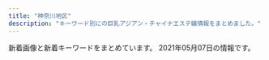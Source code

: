 ```yaml
---
title: "神奈川地区"
description: "キーワード別にの巨乳アジアン・チャイナエステ嬢情報をまとめました。"
---
```


新着画像と新着キーワードをまとめています。
2021年05月07日の情報です。

<DmmAffiliateIns />
<KeywordTable
  shops={
    [
    {
        "station": "\u4e0a\u6c38\u8c37\u99c5",
        "name": "\u604b\u3054\u3053\u308d",
        "keywords": {
            "86": 6,
            "E": 3,
            "D": 3
        },
        "img_links": [
            "http://massage-relax.tokyo/images/no.png",
            "http://massage-relax.tokyo/images/nav-002.png",
            "http://massage-relax.tokyo/images/cg01.jpg",
            "http://massage-relax.tokyo/images/nav-001.png",
            "http://massage-relax.tokyo/images/cg02.jpg",
            "http://massage-relax.tokyo/images/tel.png",
            "http://massage-relax.tokyo/images/cg03.jpg",
            "http://massage-relax.tokyo/images/cg04.jpg",
            "http://massage-relax.tokyo/images/nav-005.png",
            "http://massage-relax.tokyo/images/nav-004.png",
            "http://massage-relax.tokyo/images/cg05.jpg",
            "http://massage-relax.tokyo/images/nav-003.png",
            "http://massage-relax.tokyo/images/cg06.jpg",
            "http://massage-relax.tokyo/images/top001.png",
            "http://massage-relax.tokyo/images/nav-006.png"
        ],
        "url": "http://massage-relax.tokyo/"
    },
    {
        "keywords": {},
        "name": "\u3075\u3088\u3046",
        "img_links": [
            "http://www.huyo.work/img/riri1.jpg",
            "http://www.huyo.work/images/info.jpg",
            "http://www.huyo.work/images/line.png",
            "http://www.huyo.work/images/8.jpg",
            "http://www.huyo.work/img/nana1.jpg",
            "http://www.huyo.work/images/news.jpg",
            "http://www.huyo.work/images/1.jpg",
            "http://www.huyo.work/images/int1.jpg",
            "http://www.huyo.work/images/int2.jpg",
            "http://www.huyo.work/img/sora1.jpg",
            "http://www.huyo.work/images/head.jpg",
            "http://www.huyo.work/img/mimi1.jpg",
            "http://www.huyo.work/images/5.jpg",
            "http://www.huyo.work/img/mayu1.jpg",
            "http://www.huyo.work/images/mobile.jpg",
            "http://www.huyo.work/images/sys2.jpg",
            "http://www.huyo.work/images/staff_t.jpg",
            "http://www.huyo.work/img/hana1.jpg",
            "http://www.huyo.work/images/4.jpg",
            "http://www.huyo.work/img/ayumi1.jpg",
            "http://www.huyo.work/images/7.jpg",
            "http://www.huyo.work/images/3.jpg",
            "http://www.huyo.work/images/2.jpg",
            "http://www.huyo.work/images/interior_t.jpg",
            "http://www.huyo.work/images/sys1.jpg"
        ],
        "station": "JR\u5e73\u585a\u99c5\u5317\u53e3",
        "url": "http://www.huyo.work/"
    },
    {
        "url": "http://www.imouto-esute2866.com/",
        "name": "\u30ea\u30e9\u30af\u30bc\u30fc\u30b7\u30e7\u30f3\u59b9",
        "station": "JR\u5e73\u585a\u99c5\u5317\u53e3",
        "keywords": {
            "C": 7
        },
        "img_links": [
            "http://www.imouto-esute2866.com/images/013.jpg",
            "http://www.imouto-esute2866.com/flash/top-1.jpg",
            "http://www.imouto-esute2866.com/images/012.jpg"
        ]
    },
    {
        "station": "JR\u85e4\u6ca2\u99c5\u5357\u53e3",
        "url": "http://yacho.est-u.com/",
        "name": "\u591c\u8776",
        "img_links": [
            "http://yacho.est-u.com/images/index_15.jpg",
            "http://yacho.est-u.com/images/index_05.jpg",
            "http://yacho.est-u.com/images/index_02.jpg",
            "http://yacho.est-u.com/images/index_01.jpg",
            "http://yacho.est-u.com/images/index_03.jpg",
            "http://yacho.est-u.com/images/k1.jpg",
            "http://yacho.est-u.com/images/index_14.jpg",
            "http://yacho.est-u.com/images/3.jpg",
            "http://yacho.est-u.com/images/5.jpg",
            "http://yacho.est-u.com/images/index_10.jpg",
            "http://yacho.est-u.com/images/index_06.jpg",
            "http://yacho.est-u.com/images/1.jpg",
            "http://yacho.est-u.com/images/2.jpg",
            "http://yacho.est-u.com/images/k2.jpg",
            "http://yacho.est-u.com/images/index_07.jpg",
            "http://yacho.est-u.com/images/4.jpg",
            "http://yacho.est-u.com/images/staff_01.jpg",
            "http://yacho.est-u.com/images/staff_03.jpg",
            "http://yacho.est-u.com/images/index_12.jpg",
            "http://yacho.est-u.com/images/index_04.jpg",
            "http://yacho.est-u.com/images/index_17.jpg",
            "http://yacho.est-u.com/images/6.jpg"
        ],
        "keywords": {}
    },
    {
        "name": "yuyu-\u3086\u3046\u3086-",
        "url": "http://www.cc-girl.work/",
        "station": "\u4e0a\u5927\u5ca1\u99c5",
        "keywords": {},
        "img_links": [
            "http://www.cc-girl.work/images/rec2.jpg",
            "http://www.cc-girl.work/images/int1.jpg",
            "http://www.cc-girl.work/images/9.jpg",
            "http://www.cc-girl.work/img/eri1.jpg",
            "http://www.cc-girl.work/images/line.png",
            "http://www.cc-girl.work/images/staff_t.jpg",
            "http://www.cc-girl.work/images/8.jpg",
            "http://www.cc-girl.work/img/kaoru1.jpg",
            "http://www.cc-girl.work/images/ta.jpg",
            "http://www.cc-girl.work/images/interior_t.jpg",
            "http://www.cc-girl.work/images/sys2.jpg",
            "http://www.cc-girl.work/images/sys1.jpg",
            "http://www.cc-girl.work/images/5.jpg",
            "http://www.cc-girl.work/img/sizuka1.jpg",
            "http://www.cc-girl.work/images/ac1.jpg",
            "http://www.cc-girl.work/images/4.jpg",
            "http://www.cc-girl.work/images/11.jpg",
            "http://www.cc-girl.work/images/head.jpg",
            "http://www.cc-girl.work/img/yuki1.jpg",
            "http://www.cc-girl.work/img/momo1.jpg",
            "http://www.cc-girl.work/images/1.jpg",
            "http://www.cc-girl.work/images/2.jpg",
            "http://www.cc-girl.work/images/news.jpg",
            "http://www.cc-girl.work/img/miho1.jpg",
            "http://www.cc-girl.work/images/rec1.jpg",
            "http://www.cc-girl.work/images/10.jpg",
            "http://www.cc-girl.work/images/mobile.jpg",
            "http://www.cc-girl.work/img/yaya1.jpg",
            "http://www.cc-girl.work/img/ai1.jpg",
            "http://www.cc-girl.work/images/3.jpg",
            "http://www.cc-girl.work/img/mari1.jpg",
            "http://www.cc-girl.work/images/sys3.jpg",
            "http://www.cc-girl.work/img/yuri1.jpg",
            "http://www.cc-girl.work/img/kumi1.jpg",
            "http://www.cc-girl.work/images/7.jpg",
            "http://www.cc-girl.work/images/6.jpg"
        ]
    },
    {
        "keywords": {},
        "name": "Honeyroom",
        "url": "http://vinntuy.xyz/",
        "img_links": [
            "http://vinntuy.xyz/static/picture/room4.jpg",
            "http://vinntuy.xyz/static/picture/room3.jpg",
            "http://vinntuy.xyz/static/picture/mobile.jpg",
            "http://vinntuy.xyz/uploads/210401/1-210401144331M4.jpg",
            "http://vinntuy.xyz/uploads/210401/1-2104011443001G.jpg",
            "http://vinntuy.xyz/uploads/210401/1-210401144410258.jpg",
            "http://vinntuy.xyz/static/picture/news.png",
            "http://vinntuy.xyz/static/picture/room1.jpg",
            "http://vinntuy.xyz/static/picture/s_staff.png",
            "http://vinntuy.xyz/static/picture/s3.jpg",
            "http://vinntuy.xyz/static/picture/s1.jpg",
            "http://vinntuy.xyz/static/picture/room2.jpg",
            "http://vinntuy.xyz/uploads/210412/1-2104121Q114L2.jpg",
            "http://vinntuy.xyz/static/picture/top.png"
        ],
        "station": "JR\u85e4\u6ca2\u99c5\u5357\u53e3"
    },
    {
        "station": "JR\u5e73\u585a\u99c5\u5317\u53e3",
        "url": "http://hiratsuka-est.com/",
        "img_links": [
            "http://hiratsuka-est.com/images/banna1.jpg",
            "http://hiratsuka-est.com/images/g0.jpg",
            "http://hiratsuka-est.com/images/tiao2.jpg",
            "http://hiratsuka-est.com/images/rr1.jpg",
            "http://hiratsuka-est.com/images/g3.jpg",
            "http://hiratsuka-est.com/images/left.jpg",
            "http://hiratsuka-est.com/images/g4.jpg",
            "http://hiratsuka-est.com/images/r4.jpg",
            "http://hiratsuka-est.com/images/r7.jpg",
            "http://hiratsuka-est.com/images/zi-staff.png",
            "http://hiratsuka-est.com/images/r8.jpg",
            "http://hiratsuka-est.com/images/zi-faq.png",
            "http://hiratsuka-est.com/images/new1.jpg",
            "http://hiratsuka-est.com/images/r1.jpg",
            "http://hiratsuka-est.com/images/r6.jpg",
            "http://hiratsuka-est.com/images/right.jpg",
            "http://hiratsuka-est.com/images/rina.jpg",
            "http://hiratsuka-est.com/images/ll1.jpg",
            "http://hiratsuka-est.com/images/zi-link.png",
            "http://hiratsuka-est.com/images/top.jpg",
            "http://hiratsuka-est.com/images/tel.jpg",
            "http://hiratsuka-est.com/images/r9.jpg",
            "http://hiratsuka-est.com/images/mi.jpg",
            "http://hiratsuka-est.com/images/r3.jpg",
            "http://hiratsuka-est.com/images/g1.jpg",
            "http://hiratsuka-est.com/images/banna.jpg",
            "http://hiratsuka-est.com/images/g2.jpg",
            "http://hiratsuka-est.com/images/r5.jpg",
            "http://hiratsuka-est.com/images/chc.jpg",
            "http://hiratsuka-est.com/images/banna2.jpg"
        ],
        "keywords": {},
        "name": "\u3055\u308f\u3084\u304b"
    },
    {
        "name": "\u6e05\u6c34\u6e7e",
        "keywords": {},
        "url": "http://vinerty.xyz/",
        "station": "\u6e58\u5357\u53f0\u99c5\u897f\u53e3",
        "img_links": [
            "http://vinerty.xyz/uploads/210424/1-210424092F2349.jpg",
            "http://vinerty.xyz/templets/default/picture/news.jpg",
            "http://vinerty.xyz/uploads/210414/1-210414154313312.jpg",
            "http://vinerty.xyz/templets/default/picture/head.jpg",
            "http://vinerty.xyz/templets/default/picture/staff_t.jpg",
            "http://vinerty.xyz/uploads/210414/1-21041416305D18.jpg",
            "http://vinerty.xyz/uploads/180620/1-1P62010193X63.jpg",
            "http://vinerty.xyz/templets/default/picture/rec1.png",
            "http://vinerty.xyz/uploads/210414/1-210414154346291.png",
            "http://vinerty.xyz/templets/default/picture/interior_t.jpg",
            "http://vinerty.xyz/uploads/210414/1-2104141542145O.jpg",
            "http://vinerty.xyz/uploads/180620/1-1P62010154K00.png",
            "http://vinerty.xyz/uploads/210414/1-21041415424K61.jpg"
        ]
    },
    {
        "url": "http://onlyone-relax.xyz/",
        "station": "JR\u5c0f\u7530\u539f\u99c5\u897f\u53e3",
        "keywords": {
            "C": 8,
            "D": 61,
            "F": 8,
            "E": 8
        },
        "name": "\u30ad\u30e5\u30fc\u30c8",
        "img_links": [
            "http://onlyone-relax.xyz/images/spacer300x450.png",
            "http://onlyone-relax.xyz/images/cg10.jpg",
            "http://onlyone-relax.xyz/images/cg01.jpg",
            "http://onlyone-relax.xyz/images/4.jpg",
            "http://onlyone-relax.xyz/images/qr.jpg",
            "http://onlyone-relax.xyz/images/cg08.jpg",
            "http://onlyone-relax.xyz/images/cg06.jpg",
            "http://onlyone-relax.xyz/images/top2.png",
            "http://onlyone-relax.xyz/images/cg04.jpg",
            "http://onlyone-relax.xyz/images/2.jpg",
            "http://onlyone-relax.xyz/images/1.jpg",
            "http://onlyone-relax.xyz/images/cg07.jpg",
            "http://onlyone-relax.xyz/images/top.png",
            "http://onlyone-relax.xyz/images/cg02.jpg",
            "http://onlyone-relax.xyz/images/cg05.jpg",
            "http://onlyone-relax.xyz/images/cg03.jpg",
            "http://onlyone-relax.xyz/images/cg09.jpg"
        ]
    },
    {
        "url": "http://pretty-esthe.com/",
        "img_links": [
            "http://pretty-esthe.com/images/evetop.png",
            "http://pretty-esthe.com/images/r3.jpg",
            "http://pretty-esthe.com/images/cg01.jpg",
            "http://pretty-esthe.com/images/cg05.jpg",
            "http://pretty-esthe.com/images/staff_s.png",
            "http://pretty-esthe.com/images/cg02.jpg",
            "http://pretty-esthe.com/images/cg09.jpg",
            "http://pretty-esthe.com/images/top.png",
            "http://pretty-esthe.com/images/r1.jpg",
            "http://pretty-esthe.com/images/r2.jpg",
            "http://pretty-esthe.com/images/news.png",
            "http://pretty-esthe.com/images/r4.jpg"
        ],
        "station": "JR\u6238\u585a\u99c5\u6771\u53e3",
        "keywords": {
            "86": 12,
            "D": 12
        },
        "name": "\u840c\u3048"
    },
    {
        "img_links": [
            "http://sui-en.work/images/3.png",
            "http://sui-en.work/images/int1.png",
            "http://sui-en.work/img/kaori1.jpg",
            "http://sui-en.work/images/interior_t.png",
            "http://sui-en.work/images/sys2.jpg",
            "http://sui-en.work/images/4.png",
            "http://sui-en.work/images/info.jpg",
            "http://sui-en.work/images/ta.jpg",
            "http://sui-en.work/images/sys3.png",
            "http://sui-en.work/images/1.png",
            "http://sui-en.work/images/int2.png",
            "http://sui-en.work/images/b2.jpg",
            "http://sui-en.work/img/sena1.jpg",
            "http://sui-en.work/images/staff_t.png",
            "http://sui-en.work/images/tr.jpg",
            "http://sui-en.work/images/int3.png",
            "http://sui-en.work/images/mobile.jpg",
            "http://sui-en.work/images/b1.jpg",
            "http://sui-en.work/img/yuki1.jpg",
            "http://sui-en.work/images/sys1.jpg",
            "http://sui-en.work/images/head.jpg",
            "http://sui-en.work/images/2.png",
            "http://sui-en.work/img/hana1.jpg",
            "http://sui-en.work/images/news.jpg"
        ],
        "url": "http://sui-en.work/",
        "name": "\u968f\u7e01",
        "keywords": {},
        "station": "JR\u5e73\u585a\u99c5\u5317\u53e3"
    },
    {
        "name": "\u3059\u3054\u3044\u7652\u3057",
        "keywords": {
            "87": 24,
            "D": 24,
            "C": 12,
            "86": 12
        },
        "station": "JR\u6238\u585a\u99c5",
        "url": "http://www.sugoi.esturl.com/",
        "img_links": [
            "http://www.sugoi.esturl.com/files/005.jpg",
            "http://www.sugoi.esturl.com/images/sp_top.jpg",
            "http://www.sugoi.esturl.com/images/img_tel.png",
            "http://www.sugoi.esturl.com/files/003.jpg",
            "http://www.sugoi.esturl.com/images/sp_tit_therapist.png",
            "http://www.sugoi.esturl.com/images/maining.jpg",
            "http://www.sugoi.esturl.com/files/001.jpg",
            "http://www.sugoi.esturl.com/files/006.jpg",
            "http://www.sugoi.esturl.com/files/004.jpg",
            "http://www.sugoi.esturl.com/images/sp_tit_new.png",
            "http://www.sugoi.esturl.com/images/tit_new.png",
            "http://www.sugoi.esturl.com/images/tit_therapist.png",
            "http://www.sugoi.esturl.com/images/top.jpg",
            "http://www.sugoi.esturl.com/photo_news/upimg/75643607cd8483a10c_0.jpg",
            "http://www.sugoi.esturl.com/files/002.jpg",
            "http://www.sugoi.esturl.com/photo_news/upimg/70951608b5e693bbf5_0.jpg"
        ]
    },
    {
        "keywords": {
            "85": 5,
            "C": 13,
            "88": 5,
            "D": 10,
            "E": 10,
            "87": 10
        },
        "station": "\u4e0a\u5927\u5ca1\u99c5",
        "img_links": [
            "https://fuwafuwa-girl.jpn.vin/images/m9.jpg",
            "https://fuwafuwa-girl.jpn.vin/images/m7.jpg",
            "https://fuwafuwa-girl.jpn.vin/images/m8.jpg",
            "https://fuwafuwa-girl.jpn.vin/photos/sites/34/2021/02/2021022406110276.jpg",
            "https://fuwafuwa-girl.jpn.vin/images/room1.jpg",
            "https://fuwafuwa-girl.jpn.vin/images/s_link.png",
            "https://fuwafuwa-girl.jpn.vin/photos/sites/34/2021/02/2021022406110384.jpg",
            "https://fuwafuwa-girl.jpn.vin/images/m15.jpg",
            "https://fuwafuwa-girl.jpn.vin/images/room2.jpg",
            "https://fuwafuwa-girl.jpn.vin/images/s_news.png",
            "https://fuwafuwa-girl.jpn.vin/images/room3.jpg",
            "https://fuwafuwa-girl.jpn.vin/images/s_pick.png",
            "https://fuwafuwa-girl.jpn.vin/images/s_massage.png",
            "https://fuwafuwa-girl.jpn.vin/images/m14.jpg",
            "https://fuwafuwa-girl.jpn.vin/photos/sites/34/2021/02/2021022406110282.jpg",
            "https://fuwafuwa-girl.jpn.vin/images/m10.jpg",
            "https://fuwafuwa-girl.jpn.vin/images/m12.jpg",
            "https://fuwafuwa-girl.jpn.vin/images/room4.jpg",
            "https://fuwafuwa-girl.jpn.vin/images/m11.jpg",
            "https://fuwafuwa-girl.jpn.vin/images/top.png",
            "https://fuwafuwa-girl.jpn.vin/images/m13.jpg",
            "https://fuwafuwa-girl.jpn.vin/images/mobile.jpg",
            "https://fuwafuwa-girl.jpn.vin/photos/sites/34/2021/02/202102240611046.jpg",
            "https://fuwafuwa-girl.jpn.vin/images/s_staff.png",
            "https://fuwafuwa-girl.jpn.vin/images/info.jpg"
        ],
        "url": "https://fuwafuwa-girl.jpn.vin/",
        "name": "\u3075\u308f\u3075\u308f\u5a18"
    },
    {
        "name": "\u82b1\u306e\u604b",
        "img_links": [
            "http://www.sh-riraku77.site/picture/top23.png",
            "http://www.sh-riraku77.site/uploads/210325/1-210325133926495.jpg",
            "http://www.sh-riraku77.site/uploads/201214/1-201214130312232.jpg",
            "http://www.sh-riraku77.site/picture/s_new.png",
            "http://www.sh-riraku77.site/plus/images/room3.jpg",
            "http://www.sh-riraku77.site/plus/images/room4.jpg",
            "http://www.sh-riraku77.site/picture/end.png",
            "http://www.sh-riraku77.site/plus/images/room1.jpg",
            "http://www.sh-riraku77.site/picture/photo3.png",
            "http://www.sh-riraku77.site/picture/i_therapist.png",
            "http://www.sh-riraku77.site/picture/top22.png",
            "http://www.sh-riraku77.site/picture/s_staff.png",
            "http://www.sh-riraku77.site/plus/images/room2.jpg"
        ],
        "station": "JR\u65b0\u6749\u7530\u99c5\u897f\u53e3",
        "keywords": {},
        "url": "http://www.sh-riraku77.site/"
    },
    {
        "name": "Best Love \uff5e\u30d9\u30b9\u30c8\u30e9\u30d6\uff5e",
        "img_links": [
            "http://www.bestlove.iesjp.com/files/006-03.jpg",
            "http://www.bestlove.iesjp.com/photo_news/upimg/694716066af5752b7c_1.jpg",
            "http://www.bestlove.iesjp.com/files/001.jpg",
            "http://www.bestlove.iesjp.com/files/004-02.jpg",
            "http://www.bestlove.iesjp.com/files/005-02.jpg",
            "http://www.bestlove.iesjp.com/files/002-02.jpg",
            "http://www.bestlove.iesjp.com/files/005.jpg",
            "http://www.bestlove.iesjp.com/files/004.jpg",
            "http://www.bestlove.iesjp.com/files/007-03.jpg",
            "http://www.bestlove.iesjp.com/files/007.jpg",
            "http://www.bestlove.iesjp.com/images/line.png",
            "http://www.bestlove.iesjp.com/files/006-02.jpg",
            "http://www.bestlove.iesjp.com/files/001-02.jpg",
            "http://www.bestlove.iesjp.com/files/002.jpg",
            "http://www.bestlove.iesjp.com/files/006.jpg",
            "http://www.bestlove.iesjp.com/images/r3.jpg",
            "http://www.bestlove.iesjp.com/files/003-03.jpg",
            "http://www.bestlove.iesjp.com/images/mobile.jpg",
            "http://www.bestlove.iesjp.com/files/003.jpg",
            "http://www.bestlove.iesjp.com/files/007-02.jpg",
            "http://www.bestlove.iesjp.com/photo_news/upimg/80412607e8c301f1d9_0.jpg",
            "http://www.bestlove.iesjp.com/files/004-03.jpg",
            "http://www.bestlove.iesjp.com/files/005-03.jpg",
            "http://www.bestlove.iesjp.com/files/002-03.jpg",
            "http://www.bestlove.iesjp.com/files/001-03.jpg",
            "http://www.bestlove.iesjp.com/files/003-02.jpg",
            "http://www.bestlove.iesjp.com/images/atomosky.jpg"
        ],
        "keywords": {
            "83": 12,
            "87": 12,
            "D": 8,
            "C": 31
        },
        "url": "http://www.bestlove.iesjp.com/",
        "station": "JR\u5e73\u585a\u99c5\u5317\u53e3"
    },
    {
        "name": "\u521d\u604b",
        "img_links": [
            "http://www.hatsukoi.mensest.com/common/images/photo02.jpg",
            "http://www.hatsukoi.mensest.com/files/005.jpg",
            "http://www.hatsukoi.mensest.com/images/mainImg_sub.jpg",
            "http://www.hatsukoi.mensest.com/files/003.jpg",
            "http://www.hatsukoi.mensest.com/images/icon_tel.png",
            "http://www.hatsukoi.mensest.com/files/006.jpg",
            "http://www.hatsukoi.mensest.com/images/icon_info.png",
            "http://www.hatsukoi.mensest.com/common/images/photo03.jpg",
            "http://www.hatsukoi.mensest.com/files/001.jpg",
            "http://www.hatsukoi.mensest.com/common/images/photo01.jpg",
            "http://www.hatsukoi.mensest.com/images/icon_staff.png",
            "http://www.hatsukoi.mensest.com/files/002.jpg",
            "http://www.hatsukoi.mensest.com/images/icon_top.png",
            "http://www.hatsukoi.mensest.com/files/004.jpg",
            "http://www.hatsukoi.mensest.com/images/btn2.png"
        ],
        "keywords": {
            "86": 4,
            "87": 16,
            "D": 24,
            "88": 4
        },
        "url": "http://www.hatsukoi.mensest.com/",
        "station": "JR\u6771\u6238\u585a\u99c5\u6771\u53e3"
    },
    {
        "keywords": {},
        "station": "JR\u5927\u8239\u99c5\u6771\u53e3",
        "name": "\u60a0\u697d",
        "url": "http://yu-raku.info/",
        "img_links": [
            "http://yu-raku.info/images/bar-therapist.png",
            "http://yu-raku.info/sp/images/bar-cover.png",
            "http://yu-raku.info/images/pic-interior.png",
            "http://yu-raku.info/images/c-top0.png",
            "http://yu-raku.info/staff/s-sayuri1.jpg",
            "http://yu-raku.info/staff/s-niri1.jpg",
            "http://yu-raku.info/sp/images/b-tel.png",
            "http://yu-raku.info/images/bar-cover.png",
            "http://yu-raku.info/images/fotter.jpg",
            "http://yu-raku.info/images/sm-cam30min.png",
            "http://yu-raku.info/staff/s-emi4.jpg",
            "http://yu-raku.info/images/cam30min.png",
            "http://yu-raku.info/staff/s-nana1.jpg",
            "http://yu-raku.info/staff/s-emi3.jpg",
            "http://yu-raku.info/staff/s-miki1.jpg",
            "http://yu-raku.info/images/b-interior.jpg",
            "http://yu-raku.info/sp/images/bar-cam.png",
            "http://yu-raku.info/images/bar-cam.png",
            "http://yu-raku.info/staff/s-emi5.jpg",
            "http://yu-raku.info/staff/s-yuko1.jpg",
            "http://yu-raku.info/staff/s-kana1.jpg",
            "http://yu-raku.info/images/c-therapist0.png",
            "http://yu-raku.info/images/bar-interior.png",
            "http://yu-raku.info/images/bar-info.png"
        ]
    },
    {
        "img_links": [
            "http://www.relax-fairyark.info/img/sta223.jpg",
            "http://www.relax-fairyark.info/img/vlt.png",
            "http://www.relax-fairyark.info/img/st220.jpg",
            "http://www.relax-fairyark.info/img/sta220.jpg",
            "http://www.relax-fairyark.info/img/botton.jpg",
            "http://www.relax-fairyark.info/img/tel.png",
            "http://www.relax-fairyark.info/img/st1.jpg",
            "http://www.relax-fairyark.info/img/st261.jpg",
            "http://www.relax-fairyark.info/img/sta150.jpg",
            "http://www.relax-fairyark.info/img/head.jpg",
            "http://www.relax-fairyark.info/img/st150.jpg",
            "http://www.relax-fairyark.info/img/footbotton.png",
            "http://www.relax-fairyark.info/img/st0220.jpg",
            "http://www.relax-fairyark.info/img/st227.jpg",
            "http://www.relax-fairyark.info/img/st260.jpg",
            "http://www.relax-fairyark.info/img/st213.jpg",
            "http://www.relax-fairyark.info/img/sta213.jpg",
            "http://www.relax-fairyark.info/img/st256.jpg",
            "http://www.relax-fairyark.info/img/body2.jpg",
            "http://www.relax-fairyark.info/img/sta261.jpg",
            "http://www.relax-fairyark.info/img/sta260.jpg",
            "http://www.relax-fairyark.info/img/st223.jpg",
            "http://www.relax-fairyark.info/img/sta256.jpg",
            "http://www.relax-fairyark.info/img/nos.jpg"
        ],
        "url": "http://www.relax-fairyark.info/",
        "station": "JR\u85e4\u6ca2\u99c5\u5357\u53e3",
        "keywords": {
            "86": 4,
            "C": 1,
            "85": 1,
            "E": 4,
            "87": 4,
            "D": 4
        },
        "name": "Fairy Ark"
    },
    {
        "station": "JR\u5e73\u585a\u99c5\u897f\u53e3",
        "name": "\u693f",
        "url": "http://o-jp.com/tsubaki/",
        "keywords": {
            "C": 6
        },
        "img_links": [
            "http://o-jp.com/tsubaki/images/photo03.jpg",
            "http://o-jp.com/tsubaki/images/photo04.jpg",
            "http://o-jp.com/tsubaki/images/index_enter.jpg",
            "http://o-jp.com/tsubaki/images/t_discount.jpg",
            "http://o-jp.com/tsubaki/images/photo02.jpg",
            "http://o-jp.com/tsubaki/images/t_mobile.jpg",
            "http://o-jp.com/tsubaki/images/mimi1.jpg",
            "http://o-jp.com/tsubaki/images/photo01.jpg"
        ]
    },
    {
        "url": "http://megumi-est.xyz/",
        "name": "\u6075",
        "keywords": {},
        "img_links": [
            "http://megumi-est.xyz/images/roomimg/img4.png",
            "http://megumi-est.xyz/girl/8.jpg",
            "http://megumi-est.xyz/images/roomimg/img1.png",
            "http://megumi-est.xyz/girl/1.jpg",
            "http://megumi-est.xyz/images/pickup_line.png",
            "http://megumi-est.xyz/girl/5.jpg",
            "http://megumi-est.xyz/images/roomimg/img3.png",
            "http://megumi-est.xyz/images/roomimg/img2.png",
            "http://megumi-est.xyz/images/topbg.jpg",
            "http://megumi-est.xyz/girl/4.jpg",
            "http://megumi-est.xyz/images/newsbg.png",
            "http://megumi-est.xyz/images/staff_bg.png",
            "http://megumi-est.xyz/images/mobile_bg.png"
        ],
        "station": "JR\u85e4\u6ca2\u99c5\u5357\u53e3"
    },
    {
        "station": "\u6e58\u5357\u53f0\u99c5\u897f\u53e3",
        "url": "http://izumi.ests.jp/",
        "keywords": {
            "D": 48,
            "87": 8,
            "86": 8,
            "E": 8,
            "85": 40
        },
        "name": "\u6e58\u5357\u604b",
        "img_links": [
            "http://izumi.ests.jp/photos/sites/54/2020/09/2020092004565418.jpg",
            "http://izumi.ests.jp/images/service3.jpg",
            "http://izumi.ests.jp/images/service1.jpg",
            "http://izumi.ests.jp/images/top.jpg",
            "http://izumi.ests.jp/photos/sites/54/2019/10/2019100205592997.jpg",
            "http://izumi.ests.jp/images/service4.jpg",
            "http://izumi.ests.jp/images/room2.jpg",
            "http://izumi.ests.jp/images/room3.jpg",
            "http://izumi.ests.jp/photos/sites/54/2019/10/2019100205593058.jpg",
            "http://izumi.ests.jp/photos/sites/54/2021/04/2021042802424765.jpg",
            "http://izumi.ests.jp/photos/sites/54/2020/07/2020070605483923.jpg",
            "http://izumi.ests.jp/images/room4.jpg",
            "http://izumi.ests.jp/photos/sites/54/2020/05/2020051209400132.jpg",
            "http://izumi.ests.jp/images/info2.jpg",
            "http://izumi.ests.jp/images/s1.jpg",
            "http://izumi.ests.jp/images/room1.jpg",
            "http://izumi.ests.jp/photos/sites/54/2020/12/2020121307073529.jpg",
            "http://izumi.ests.jp/images/service2.jpg",
            "http://izumi.ests.jp/images/info.jpg",
            "http://izumi.ests.jp/images/mobile.jpg",
            "http://izumi.ests.jp/images/s_news.jpg",
            "http://izumi.ests.jp/images/s3.jpg"
        ]
    },
    {
        "img_links": [
            "http://en.este88.com/gals/rena1.jpg",
            "http://en.este88.com/gals/mika1.jpg",
            "http://en.este88.com/gals/kasumi1.jpg",
            "http://en.este88.com/gals/emi1.jpg",
            "http://en.este88.com/i/images/info_12.jpg",
            "http://en.este88.com/i/images/info_15.jpg",
            "http://en.este88.com/images/info.png",
            "http://en.este88.com/gals/nana1.jpg",
            "http://en.este88.com/i/images/info_09.jpg",
            "http://en.este88.com/gals/yuyu1.jpg",
            "http://en.este88.com/gals/asuka1.jpg",
            "http://en.este88.com/gals/koko1.jpg",
            "http://en.este88.com/gals/saya1.jpg",
            "http://en.este88.com/gals/anna1.jpg",
            "http://en.este88.com/i/images/info_07.jpg"
        ],
        "station": "JR\u85e4\u6ca2\u99c5\u5317\u53e3",
        "url": "http://en.este88.com/",
        "name": "\u7e01",
        "keywords": {}
    },
    {
        "url": "http://esthe-massage.pw/",
        "keywords": {
            "85": 1,
            "86": 3,
            "E": 2,
            "87": 1,
            "D": 3
        },
        "img_links": [
            "http://esthe-massage.pw/img/m6.jpg",
            "http://esthe-massage.pw/img/stan.png",
            "http://esthe-massage.pw/img/m2.jpg",
            "http://esthe-massage.pw/img/fla.jpg",
            "http://esthe-massage.pw/img/cg04.jpg",
            "http://esthe-massage.pw/img/cg01.jpg",
            "http://esthe-massage.pw/img/cg02.jpg",
            "http://esthe-massage.pw/img/m1.jpg",
            "http://esthe-massage.pw/img/noo.png",
            "http://esthe-massage.pw/img/m3.jpg",
            "http://esthe-massage.pw/img/m4.jpg",
            "http://esthe-massage.pw/img/m5.jpg",
            "http://esthe-massage.pw/img/cg03.jpg",
            "http://esthe-massage.pw/img/no.png",
            "http://esthe-massage.pw/img/m30.jpg",
            "http://esthe-massage.pw/img/cg05.jpg",
            "http://esthe-massage.pw/img/m60.jpg",
            "http://esthe-massage.pw/img/m10.jpg",
            "http://esthe-massage.pw/img/m20.jpg",
            "http://esthe-massage.pw/img/top.jpg"
        ],
        "station": "JR\u5e73\u585a\u99c5",
        "name": "\u6843\u9999"
    },
    {
        "keywords": {
            "D": 15,
            "85": 3,
            "86": 12,
            "C": 3,
            "87": 3
        },
        "name": "\u8ffd\u6d5c\u30de\u30c3\u30b5\u30fc\u30b8",
        "url": "http://oppama.iest.info/",
        "station": "\u8ffd\u6d5c\u99c5",
        "img_links": [
            "http://oppama.iest.info/photos/sites/10/2018/05/2018053009323272.jpg",
            "http://oppama.iest.info/images/top.jpg",
            "http://cdn.dino-es.com/images/allpics/KL77e92f55838704c7de0a1eb6ca2a81a0/4ec1d6974658a8b101911755e5d05691.jpg",
            "http://oppama.iest.info/photos/sites/10/2018/05/2018053009323210.jpg",
            "http://oppama.iest.info/images/room4.jpg",
            "http://oppama.iest.info/images/room6.jpg",
            "http://oppama.iest.info/photos/sites/10/2018/07/2018073109281695.jpg",
            "http://oppama.iest.info/photos/sites/10/2018/07/2018073109281740.jpg",
            "http://oppama.iest.info/images/s_staff.jpg",
            "http://oppama.iest.info/images/mobile.png",
            "http://oppama.iest.info/photos/sites/10/2018/05/2018053009323372.jpg",
            "http://oppama.iest.info/photos/sites/10/2018/07/2018073109281759.jpg",
            "http://oppama.iest.info/images/room5.jpg",
            "http://oppama.iest.info/images/l1.jpg",
            "http://oppama.iest.info/images/room2.jpg",
            "http://cdn.dino-es.com/images/logo/150x40DinoEs.png",
            "http://oppama.iest.info/images/room3.jpg",
            "http://cdn.dino-es.com/images/line.jpg",
            "http://oppama.iest.info/images/s_news.png",
            "http://oppama.iest.info/images/room1.jpg",
            "http://oppama.iest.info/photos/sites/10/2018/05/2018053009323253.jpg",
            "http://oppama.iest.info/photos/sites/10/2018/07/2018073109281781.jpg",
            "http://oppama.iest.info/images/s_pick.png",
            "http://oppama.iest.info/images/bj3.jpg",
            "http://oppama.iest.info/images/s_news2.png",
            "http://oppama.iest.info/photos/sites/10/2018/07/2018073109281797.jpg"
        ]
    },
    {
        "keywords": {
            "85": 24,
            "D": 36,
            "83": 12,
            "86": 12,
            "C": 52
        },
        "url": "https://temiri.ests.jp/",
        "station": "\u4e0a\u5927\u5ca1\u99c5",
        "img_links": [
            "https://temiri.ests.jp/images/link_nav07.jpg",
            "https://temiri.ests.jp/images/link_nav06.jpg",
            "https://temiri.ests.jp/images/img_eject.jpg",
            "https://temiri.ests.jp/images/link_nav04.jpg",
            "https://temiri.ests.jp/images/sp_top.jpg",
            "https://temiri.ests.jp/images/close_eject.png",
            "https://temiri.ests.jp/images/link_nav02.jpg",
            "https://temiri.ests.jp/images/room3.jpg",
            "https://temiri.ests.jp/photos/sites/37/2021/04/2021042805581763.jpg",
            "https://temiri.ests.jp/images/link_nav05.jpg",
            "https://temiri.ests.jp/images/tit_eject.jpg",
            "https://temiri.ests.jp/images/tit_new.jpg",
            "https://temiri.ests.jp/images/room1.jpg",
            "https://temiri.ests.jp/images/room4.jpg",
            "https://temiri.ests.jp/images/room2.jpg",
            "https://temiri.ests.jp/images/link_nav01.jpg",
            "https://temiri.ests.jp/images/link_nav03.jpg",
            "https://temiri.ests.jp/photos/sites/37/2021/04/2021042805581632.jpg",
            "https://temiri.ests.jp/images/btn_eject.jpg",
            "https://temiri.ests.jp/images/top.png",
            "https://temiri.ests.jp/images/tit_face.jpg",
            "https://temiri.ests.jp/images/room5.jpg",
            "https://temiri.ests.jp/images/room6.jpg",
            "https://temiri.ests.jp/photos/sites/37/2021/04/2021042805581995.jpg",
            "https://temiri.ests.jp/photos/sites/37/2021/04/2021042805581827.jpg"
        ],
        "name": "\u30c6\u30df\u30ea"
    },
    {
        "keywords": {
            "D": 1,
            "C": 6
        },
        "img_links": [
            "http://meetyou.me-es.com/images/sub_13.jpg",
            "http://meetyou.me-es.com/girl/013.jpg",
            "http://meetyou.me-es.com/images/index_04.jpg",
            "http://meetyou.me-es.com/images/rec.jpg",
            "http://meetyou.me-es.com/girl/018.jpg",
            "http://meetyou.me-es.com/images/index_09.jpg",
            "http://meetyou.me-es.com/images/staff_10.jpg",
            "http://meetyou.me-es.com/girl/016.jpg",
            "http://meetyou.me-es.com/images/index_10.jpg",
            "http://meetyou.me-es.com/images/index_17.jpg",
            "http://meetyou.me-es.com/images/index_06.jpg",
            "http://meetyou.me-es.com/images/index_05.jpg",
            "http://meetyou.me-es.com/images/index_07.jpg",
            "http://meetyou.me-es.com/images/index_13.jpg",
            "http://meetyou.me-es.com/images/index_02.jpg",
            "http://meetyou.me-es.com/images/r03.jpg",
            "http://meetyou.me-es.com/images/r04.jpg",
            "http://meetyou.me-es.com/images/info_tit.jpg",
            "http://meetyou.me-es.com/images/index_08.jpg",
            "http://meetyou.me-es.com/images/rec_10.jpg",
            "http://meetyou.me-es.com/girl/02.jpg",
            "http://meetyou.me-es.com/girl/015.jpg",
            "http://meetyou.me-es.com/images/r01.jpg",
            "http://meetyou.me-es.com/images/index_03.jpg",
            "http://meetyou.me-es.com/images/info_10.jpg",
            "http://meetyou.me-es.com/images/index_01.jpg",
            "http://meetyou.me-es.com/girl/017.jpg",
            "http://meetyou.me-es.com/girl/00.jpg",
            "http://meetyou.me-es.com/images/index_15.jpg",
            "http://meetyou.me-es.com/girl/09.jpg",
            "http://meetyou.me-es.com/images/r02.jpg"
        ],
        "station": "\u9577\u5f8c\u99c5\u6771\u53e3",
        "url": "http://meetyou.me-es.com/",
        "name": "\u30df\u30fc\u30c8\u30e6\u30fc"
    },
    {
        "station": "\u79e6\u91ce\u99c5\u5317\u53e3",
        "img_links": [
            "http://genkimorimori.ies.bz/images/g14.jpg",
            "http://genkimorimori.ies.bz/images/staff_bj3.jpg",
            "http://genkimorimori.ies.bz/photos/sites/68/2020/12/2020120703525262.jpg",
            "http://genkimorimori.ies.bz/images/dairy1.jpg",
            "http://genkimorimori.ies.bz/photos/sites/68/2021/04/2021040109162539.jpg",
            "http://genkimorimori.ies.bz/images/top.jpg",
            "http://genkimorimori.ies.bz/images/g2.jpg",
            "http://genkimorimori.ies.bz/images/pick.jpg",
            "http://genkimorimori.ies.bz/images/g13.jpg",
            "http://genkimorimori.ies.bz/images/g1.jpg",
            "http://genkimorimori.ies.bz/photos/sites/68/2020/11/2020112402100696.jpg",
            "http://genkimorimori.ies.bz/photos/sites/68/2020/11/2020112402100578.jpg",
            "http://genkimorimori.ies.bz/images/2.jpg",
            "http://genkimorimori.ies.bz/images/g3.jpg",
            "http://genkimorimori.ies.bz/photos/sites/68/2021/04/2021042706555628.jpg",
            "http://genkimorimori.ies.bz/images/info2.jpg",
            "http://genkimorimori.ies.bz/images/g11.jpg",
            "http://genkimorimori.ies.bz/photos/sites/68/2020/11/2020110308582485.jpg",
            "http://genkimorimori.ies.bz/photos/sites/68/2020/12/202012150154361.jpg",
            "http://genkimorimori.ies.bz/images/s_cosplay.jpg",
            "http://genkimorimori.ies.bz/images/g16.jpg",
            "http://genkimorimori.ies.bz/images/g15.jpg",
            "http://genkimorimori.ies.bz/photos/sites/68/2020/11/2020110308572868.jpg",
            "http://genkimorimori.ies.bz/images/g7.jpg",
            "http://genkimorimori.ies.bz/images/news1.jpg",
            "http://genkimorimori.ies.bz/images/g10.jpg",
            "http://genkimorimori.ies.bz/images/mobile.jpg",
            "http://genkimorimori.ies.bz/images/s_link.jpg",
            "http://genkimorimori.ies.bz/photos/sites/68/2021/03/2021031903185869.jpg",
            "http://genkimorimori.ies.bz/photos/sites/68/2020/12/2020120502191455.jpg",
            "http://genkimorimori.ies.bz/photos/sites/68/2020/11/2020110308572890.jpg",
            "http://genkimorimori.ies.bz/images/info.jpg",
            "http://genkimorimori.ies.bz/photos/sites/68/2020/11/2020110308572993.jpg",
            "http://genkimorimori.ies.bz/images/1.jpg",
            "http://genkimorimori.ies.bz/photos/sites/68/2021/01/2021011903470168.jpg",
            "http://genkimorimori.ies.bz/photos/sites/68/2020/12/2020121003212539.jpg",
            "http://genkimorimori.ies.bz/images/g17.jpg",
            "http://genkimorimori.ies.bz/images/s_staff.jpg"
        ],
        "name": "\u5143\u6c17\u3082\u308a\u3082\u308a",
        "keywords": {},
        "url": "http://genkimorimori.ies.bz/"
    },
    {
        "url": "https://candy.jps.cm/",
        "img_links": [
            "https://candy.jps.cm/images/top.jpg",
            "https://candy.jps.cm/images/s_link.jpg",
            "https://candy.jps.cm/images/s1.jpg",
            "https://candy.jps.cm/images/room3.jpg",
            "https://candy.jps.cm/images/room1.jpg",
            "https://candy.jps.cm/photos/sites/46/2021/03/2021032412025571.jpg",
            "https://candy.jps.cm/images/room2.jpg",
            "https://candy.jps.cm/images/mobile.jpg",
            "https://candy.jps.cm/images/s_face.jpg",
            "https://candy.jps.cm/images/s_staff.jpg",
            "https://candy.jps.cm/photos/sites/46/2021/03/2021032412025519.jpg",
            "https://candy.jps.cm/photos/sites/46/2021/03/2021032412025477.jpg",
            "https://candy.jps.cm/images/tel.jpg",
            "https://candy.jps.cm/images/s_news.jpg",
            "https://candy.jps.cm/images/news_bj2.jpg",
            "https://candy.jps.cm/images/s2.jpg",
            "https://candy.jps.cm/photos/sites/46/2021/03/2021032412025333.jpg",
            "https://candy.jps.cm/images/room4.jpg",
            "https://candy.jps.cm/images/new.jpg"
        ],
        "name": "\u30ad\u30e3\u30f3\u30c7\u30a3",
        "keywords": {
            "C": 12,
            "D": 64,
            "85": 16,
            "86": 48
        },
        "station": "JR\u6238\u585a\u99c5\u6771\u53e3"
    },
    {
        "station": "JR\u5e73\u585a\u99c5\u897f\u53e3",
        "img_links": [
            "http://es-hanabi.xyz/images/new1.jpg",
            "http://es-hanabi.xyz/images/g5.jpg",
            "http://es-hanabi.xyz/images/r6.jpg",
            "http://es-hanabi.xyz/images/g1.jpg",
            "http://es-hanabi.xyz/images/r1.jpg",
            "http://es-hanabi.xyz/images/top.jpg",
            "http://es-hanabi.xyz/images/g2.jpg",
            "http://es-hanabi.xyz/images/r2.jpg",
            "http://es-hanabi.xyz/images/g3.jpg",
            "http://es-hanabi.xyz/images/g4.jpg",
            "http://es-hanabi.xyz/images/r5.jpg",
            "http://es-hanabi.xyz/images/g0.jpg",
            "http://es-hanabi.xyz/images/mobile.png",
            "http://es-hanabi.xyz/images/zi_staff.png",
            "http://es-hanabi.xyz/images/r8.jpg",
            "http://es-hanabi.xyz/images/r7.jpg"
        ],
        "name": "\u30cf\u30ca\u30d3",
        "url": "http://es-hanabi.xyz/",
        "keywords": {
            "C": 7
        }
    },
    {
        "station": "JR\u85e4\u6ca2\u99c5\u5357\u53e3",
        "keywords": {},
        "img_links": [
            "http://lavender-est.xyz/girl/5.jpg",
            "http://lavender-est.xyz/images/tel.png",
            "http://lavender-est.xyz/girl/9.jpg",
            "http://lavender-est.xyz/girl/3.jpg",
            "http://lavender-est.xyz/girl/10_1.jpg",
            "http://lavender-est.xyz/girl/5_1.jpg",
            "http://lavender-est.xyz/girl/2_1.jpg",
            "http://lavender-est.xyz/images/room/r1.jpg",
            "http://lavender-est.xyz/girl/11_1.jpg",
            "http://lavender-est.xyz/images/twitter.jpg",
            "http://lavender-est.xyz/girl/3_1.jpg",
            "http://lavender-est.xyz/images/mobile.png",
            "http://lavender-est.xyz/images/room/r4.jpg",
            "http://lavender-est.xyz/girl/15.jpg",
            "http://lavender-est.xyz/girl/14_1.jpg",
            "http://lavender-est.xyz/images/room/r2.jpg",
            "http://lavender-est.xyz/girl/11_2.jpg",
            "http://lavender-est.xyz/girl/11.jpg",
            "http://lavender-est.xyz/girl/5_3.jpg",
            "http://lavender-est.xyz/girl/7_2.jpg",
            "http://lavender-est.xyz/girl/14.jpg",
            "http://lavender-est.xyz/girl/10.jpg",
            "http://lavender-est.xyz/girl/9_2.jpg",
            "http://lavender-est.xyz/girl/10_2.jpg",
            "http://lavender-est.xyz/images/pro_girl_line.jpg",
            "http://lavender-est.xyz/girl/7.jpg",
            "http://lavender-est.xyz/images/top01.jpg",
            "http://lavender-est.xyz/images/bar_staff.jpg",
            "http://lavender-est.xyz/girl/7_1.jpg",
            "http://lavender-est.xyz/girl/9_1.jpg",
            "http://lavender-est.xyz/girl/8.jpg",
            "http://lavender-est.xyz/girl/2.jpg",
            "http://lavender-est.xyz/girl/15_1.jpg",
            "http://lavender-est.xyz/i/girl/11.jpg",
            "http://lavender-est.xyz/images/room/r3.jpg",
            "http://lavender-est.xyz/girl/14_2.jpg",
            "http://lavender-est.xyz/girl/5_2.jpg",
            "http://lavender-est.xyz/images/lr_02.jpg"
        ],
        "name": "\u30e9\u30d9\u30f3\u30c0\u30fc",
        "url": "http://lavender-est.xyz/"
    },
    {
        "img_links": [
            "http://es-rei.work/_src/26747226/line3.png",
            "http://es-rei.work/_src/26747187/base_03.png",
            "http://es-rei.work/_src/26747158/base_03.png",
            "http://es-rei.work/_src/34041693/line1.jpg",
            "http://es-rei.work/_src/26747287/line3.png",
            "http://es-rei.work/_src/26747229/line1.jpg",
            "http://es-rei.work/_src/26747221/wechatimg164_1.jpg",
            "http://es-rei.work/_src/26747141/base_03.png",
            "http://es-rei.work/_src/26747227/line3.png",
            "http://es-rei.work/_src/26747302/wechatimg204.jpg",
            "http://es-rei.work/_src/26747204/list_05.png",
            "http://es-rei.work/_src/26747205/navi2_01.png",
            "http://es-rei.work/_src/26824435/cam2.png",
            "http://es-rei.work/_src/47863108/wechatimg26_20200914183556350.jpg",
            "http://es-rei.work/2.jpg",
            "http://es-rei.work/_src/26747207/navi2_03.png",
            "http://es-rei.work/_src/26747209/navi2_05.png",
            "http://es-rei.work/_src/26747170/base_01.png",
            "http://es-rei.work/_src/26747114/base_03.png",
            "http://es-rei.work/_src/34041597/wechatimg26_20200914183556350.jpg",
            "http://es-rei.work/4.jpg",
            "http://es-rei.work/_src/26747185/base_01.png",
            "http://es-rei.work/_src/26747126/base_01.png",
            "http://es-rei.work/_src/26747199/sign.png",
            "http://es-rei.work/_src/26747202/list_03.png",
            "http://es-rei.work/_src/26838160/line.png",
            "http://es-rei.work/_src/26747086/base_01.png",
            "http://es-rei.work/_src/47863240/line3.png",
            "http://es-rei.work/_src/47863242/100054276feb8d8cef3ac5199531cfe.jpg",
            "http://es-rei.work/_src/26791051/_dsf9446.jpg",
            "http://es-rei.work/_src/26747293/line3.png",
            "http://es-rei.work/_src/34041600/line3.png",
            "http://es-rei.work/_src/26790995/wechatimg38_20181018221746252.jpg",
            "http://es-rei.work/_src/26747296/line1.jpg",
            "http://es-rei.work/_src/26747201/list_02.png",
            "http://es-rei.work/_src/26838156/wechatimg204.jpg",
            "http://es-rei.work/_src/26747294/line3.png",
            "http://es-rei.work/_src/34041599/line3.png",
            "http://es-rei.work/_src/26747301/line3.png",
            "http://es-rei.work/_src/26747218/line1.jpg",
            "http://es-rei.work/_src/34124118/wechatimg26_20200914183556350.jpg",
            "http://es-rei.work/_src/26747203/list_04.png",
            "http://es-rei.work/_src/26838155/wechatimg202.jpg",
            "http://es-rei.work/_src/26747200/list_01.png",
            "http://es-rei.work/_src/26747231/line1.jpg",
            "http://es-rei.work/_src/26747222/line3.png",
            "http://es-rei.work/_src/47863244/line1.jpg",
            "http://es-rei.work/_src/47863241/05859f21726dfcef9faa9bab12a2595.jpg",
            "http://es-rei.work/_src/26747289/wechatimg77.jpg",
            "http://es-rei.work/_src/26824216/b0131b16446464e537eff864d8f041bb.jpg",
            "http://es-rei.work/_src/26747208/navi2_04.png",
            "http://es-rei.work/_src/26791053/_dsf9449.jpg",
            "http://es-rei.work/_src/26747206/navi2_02.png",
            "http://es-rei.work/_src/26747089/51d8ecbee4cc2935f070c539c37ded71.jpg",
            "http://es-rei.work/_src/26838174/line.png",
            "http://es-rei.work/_src/26747292/wechatimg202.jpg",
            "http://es-rei.work/_src/26791115/_igp4263.jpg",
            "http://es-rei.work/3.jpg",
            "http://es-rei.work/_src/26747223/line3.png",
            "http://es-rei.work/_src/47863239/line3.png",
            "http://es-rei.work/_src/26747132/line1.jpg",
            "http://es-rei.work/5.jpg",
            "http://es-rei.work/_src/26747210/navi2_06.png",
            "http://es-rei.work/_src/26747173/base_03.png",
            "http://es-rei.work/_src/26747288/line3.png",
            "http://es-rei.work/_src/26747225/wechatimg75.jpg",
            "http://es-rei.work/_src/26747153/base_01.png",
            "http://es-rei.work/_src/26838136/news.jpg",
            "http://es-rei.work/_src/26838157/wechatimg77.jpg",
            "http://es-rei.work/_src/26747300/line3.png",
            "http://es-rei.work/_src/26838158/wechatimg75.jpg",
            "http://es-rei.work/1.jpg",
            "http://es-rei.work/_src/34041596/05859f21726dfcef9faa9bab12a2595.jpg",
            "http://es-rei.work/_src/26791049/_dsf9442.jpg",
            "http://es-rei.work/_src/26747093/_igp4295.jpg",
            "http://es-rei.work/_src/26747304/line1.jpg"
        ],
        "keywords": {
            "86": 4,
            "85": 2,
            "89": 2,
            "83": 4
        },
        "name": "\u9e97",
        "station": "JR\u85e4\u6ca2\u99c5\u5357\u53e3",
        "url": "http://es-rei.work/"
    },
    {
        "img_links": [
            "http://haruk.work/sp/images/footer.png",
            "http://haruk.work/sp/menu/top.jpg",
            "http://haruk.work/sp/images/rec1.png",
            "http://haruk.work/sp/images/int3.jpg",
            "http://haruk.work/images/interior_t.jpg",
            "http://haruk.work/sp/images/2.jpg",
            "http://haruk.work/sp/images/tel.jpg",
            "http://haruk.work/sp/images/int4.jpg",
            "http://haruk.work/sp/images/ac2.jpg",
            "http://haruk.work/sp/images/int2.jpg",
            "http://haruk.work/images/head.jpg",
            "http://haruk.work/sp/img/yuna1.jpg",
            "http://haruk.work/img/akari1.jpg",
            "http://haruk.work/sp/images/info.png",
            "http://haruk.work/sp/menu/staff.jpg",
            "http://haruk.work/images/2.jpg",
            "http://haruk.work/sp/img/akari1.jpg",
            "http://haruk.work/images/news.png",
            "http://haruk.work/images/ta.jpg",
            "http://haruk.work/sp/images/int1.jpg",
            "http://haruk.work/sp/images/newsb.png",
            "http://haruk.work/images/1.jpg",
            "http://haruk.work/images/int1.png",
            "http://haruk.work/img/yuna1.jpg",
            "http://haruk.work/sp/images/ac1.jpg",
            "http://haruk.work/img/ayumi1.jpg",
            "http://haruk.work/images/staff_t.jpg",
            "http://haruk.work/images/rec1.png",
            "http://haruk.work/images/3.jpg",
            "http://haruk.work/images/rec2.jpg",
            "http://haruk.work/sp/images/head.jpg",
            "http://haruk.work/sp/images/info_t.jpg",
            "http://haruk.work/sp/images/rec2.jpg",
            "http://haruk.work/images/sm.jpg",
            "http://haruk.work/images/line.png",
            "http://haruk.work/sp/images/news.jpg",
            "http://haruk.work/images/info.png",
            "http://haruk.work/sp/images/sys.png",
            "http://haruk.work/sp/images/sms.jpg",
            "http://haruk.work/sp/images/1.jpg",
            "http://haruk.work/sp/images/staff_t.jpg",
            "http://haruk.work/images/sys.png",
            "http://haruk.work/images/int2.png",
            "http://haruk.work/sp/img/ayumi1.jpg",
            "http://haruk.work/images/tel.jpg",
            "http://haruk.work/sp/images/3.jpg",
            "http://haruk.work/sp/images/interior_t.jpg",
            "http://haruk.work/sp/images/int5.jpg"
        ],
        "url": "http://haruk.work/",
        "station": "JR\u5927\u8239\u99c5\u6771\u53e3",
        "name": "\u5eb7\u7f8e\uff5e\u30b3\u30a6\u30df\uff5e",
        "keywords": {}
    },
    {
        "name": "\u61a9",
        "keywords": {},
        "station": "\u8ffd\u6d5c\u99c5",
        "url": "http://ikoi.esjp.xyz/",
        "img_links": [
            "http://ikoi.esjp.xyz/img/pro_girl_line.jpg",
            "http://ikoi.esjp.xyz/img/room/photo03.jpg",
            "http://ikoi.esjp.xyz/img/capinfo.jpg",
            "http://ikoi.esjp.xyz/girl/2.jpg",
            "http://ikoi.esjp.xyz/i/img/photo03.jpg",
            "http://ikoi.esjp.xyz/img/top_pickback.png",
            "http://ikoi.esjp.xyz/img/lr_02.jpg",
            "http://ikoi.esjp.xyz/img/room/photo01.jpg",
            "http://ikoi.esjp.xyz/i/img/photo05.jpg",
            "http://ikoi.esjp.xyz/girl/1.jpg",
            "http://ikoi.esjp.xyz/i/img/photo01.jpg",
            "http://ikoi.esjp.xyz/img/room/photo02.jpg",
            "http://ikoi.esjp.xyz/img/lr_01.jpg",
            "http://ikoi.esjp.xyz/img/room/photo06.jpg",
            "http://ikoi.esjp.xyz/girl/6.jpg",
            "http://ikoi.esjp.xyz/i/img/photo06.jpg",
            "http://ikoi.esjp.xyz/i/img/photo04.jpg",
            "http://ikoi.esjp.xyz/img/sub_staff.jpg",
            "http://ikoi.esjp.xyz/girl/4.jpg",
            "http://ikoi.esjp.xyz/i/img/photo02.jpg",
            "http://ikoi.esjp.xyz/img/room/photo05.jpg",
            "http://ikoi.esjp.xyz/img/qr.jpg",
            "http://ikoi.esjp.xyz/girl/5.jpg",
            "http://ikoi.esjp.xyz/girl/3.jpg",
            "http://ikoi.esjp.xyz/img/room/photo04.jpg",
            "http://ikoi.esjp.xyz/img/059.png",
            "http://ikoi.esjp.xyz/img/rec_top.png"
        ]
    },
    {
        "station": "\u5929\u738b\u753a\u99c5\u5357\u53e3",
        "name": "\u990a\u751f\u5802",
        "img_links": [
            "http://es-treat.com/staff/remi/01.jpg",
            "http://es-treat.com/img/ttl_staff.png",
            "http://es-treat.com/staff/rie/01.jpg",
            "http://es-treat.com/staff/emi/01mb.jpg",
            "http://es-treat.com/staff/nana/01mb.jpg",
            "http://es-treat.com/staff/yuri/01mb.jpg",
            "http://es-treat.com/img/acs.jpg",
            "http://es-treat.com/pic/head.jpg",
            "http://es-treat.com/staff/emi/01.jpg",
            "http://es-treat.com/staff/rie/01mb.jpg",
            "http://es-treat.com/staff/nana/01.jpg",
            "http://es-treat.com/img/tel.jpg",
            "http://es-treat.com/staff/remi/01mb.jpg",
            "http://es-treat.com/staff/yuri/01.jpg",
            "http://es-treat.com/pic/topimg1.jpg"
        ],
        "keywords": {
            "C": 12
        },
        "url": "http://es-treat.com/"
    },
    {
        "station": "\u9db4\u5dfb\u6e29\u6cc9\u99c5\u5317\u53e3",
        "img_links": [],
        "url": "http://oil.abnavi.info/",
        "name": "\u30a2\u30ed\u30a8",
        "keywords": {}
    },
    {
        "name": "\u3055\u304f\u3089",
        "img_links": [
            "http://hoguraku.info/_src/22266490/navi2_03.png",
            "http://hoguraku.info/_src/22266494/navi2_05.png",
            "http://hoguraku.info/_src/22294030/wechatimg175.jpg",
            "http://hoguraku.info/_src/22266495/navi_06.png",
            "http://hoguraku.info/_src/22294026/wechatimg239.jpg",
            "http://hoguraku.info/_src/22266493/navi_05.png",
            "http://hoguraku.info/_src/22294409/img20180513220122069421.png",
            "http://hoguraku.info/_src/37673393/wechatimg98.jpg",
            "http://hoguraku.info/_src/22266487/navi_02.png",
            "http://hoguraku.info/_src/22294024/1_20180513213551260.jpg",
            "http://hoguraku.info/_src/22293781/sign.png",
            "http://hoguraku.info/_src/22296695/pup.png",
            "http://hoguraku.info/_src/22293601/newspinkup.png",
            "http://hoguraku.info/_src/22294029/3_20180513213551306.jpg",
            "http://hoguraku.info/_src/22266485/navi_01.png",
            "http://hoguraku.info/_src/22266491/navi_04.png",
            "http://hoguraku.info/_src/22266486/navi2_01.png",
            "http://hoguraku.info/_src/22266400/wechatimg94_20191205204136458.jpg",
            "http://hoguraku.info/_src/22294031/wechatimg175.jpg",
            "http://hoguraku.info/_src/22266489/navi_03.png",
            "http://hoguraku.info/_src/22293610/pup.png",
            "http://hoguraku.info/staff-4.jpg",
            "http://hoguraku.info/_src/22266488/navi2_02.png",
            "http://hoguraku.info/_src/22293820/wechatimg744.jpg",
            "http://hoguraku.info/_src/22294025/1_20180513213551260.jpg",
            "http://hoguraku.info/_src/22294028/3_20180513213551306.jpg",
            "http://hoguraku.info/staff-3.jpg",
            "http://hoguraku.info/_src/22266398/img20180513214352559347.png",
            "http://hoguraku.info/_src/22296687/pup.png",
            "http://hoguraku.info/_src/22266492/navi2_04.png",
            "http://hoguraku.info/_src/22296697/pup.png",
            "http://hoguraku.info/_src/22266496/navi2_06.png",
            "http://hoguraku.info/_src/25168346/staff-2_20180823215120776.jpg",
            "http://hoguraku.info/staff-2.jpg",
            "http://hoguraku.info/_src/22266524/wechatimg96_20191205204603604.jpg",
            "http://hoguraku.info/staff-1.jpg",
            "http://hoguraku.info/_src/22293865/sign.png",
            "http://hoguraku.info/_src/22294027/wechatimg239.jpg",
            "http://hoguraku.info/_src/55131553/img20210408153832112943.png"
        ],
        "keywords": {},
        "url": "http://hoguraku.info/",
        "station": "JR\u5927\u8239\u99c5\u6771\u53e3"
    },
    {
        "name": "\u85ab",
        "station": "JR\u85e4\u6ca2\u99c5\u5357\u53e3",
        "keywords": {},
        "url": "http://f-kaori.work/",
        "img_links": [
            "http://f-kaori.work/images/head.jpg",
            "http://f-kaori.work/img/yumi1.jpg",
            "http://f-kaori.work/sp/images/staff_t.jpg",
            "http://f-kaori.work/img/risa1.jpg",
            "http://f-kaori.work/images/9.jpg",
            "http://f-kaori.work/images/int2.png",
            "http://f-kaori.work/images/6.jpg",
            "http://f-kaori.work/sp/images/pc.jpg",
            "http://f-kaori.work/images/11.jpg",
            "http://f-kaori.work/sp/images/topgirl.png",
            "http://f-kaori.work/images/sisu_t.jpg",
            "http://f-kaori.work/sp/images/7.jpg",
            "http://f-kaori.work/sp/images/sys.png",
            "http://f-kaori.work/images/line.png",
            "http://f-kaori.work/sp/images/11.jpg",
            "http://f-kaori.work/images/mobile.jpg",
            "http://f-kaori.work/sp/menu/staff.jpg",
            "http://f-kaori.work/sp/images/newsb.png",
            "http://f-kaori.work/sp/images/rec2.jpg",
            "http://f-kaori.work/sp/images/rec3.png",
            "http://f-kaori.work/sp/images/9.jpg",
            "http://f-kaori.work/sp/images/8.jpg",
            "http://f-kaori.work/sp/images/top.jpg",
            "http://f-kaori.work/sp/img/sora1.jpg",
            "http://f-kaori.work/images/int1.png",
            "http://f-kaori.work/sp/images/tel.jpg",
            "http://f-kaori.work/images/rec1.png",
            "http://f-kaori.work/images/sys.png",
            "http://f-kaori.work/img/yoka1.jpg",
            "http://f-kaori.work/images/10.jpg",
            "http://f-kaori.work/sp/images/10.jpg",
            "http://f-kaori.work/sp/images/sisu.jpg",
            "http://f-kaori.work/img/emi1.jpg",
            "http://f-kaori.work/sp/menu/top.jpg",
            "http://f-kaori.work/images/7.jpg",
            "http://f-kaori.work/images/concept.png",
            "http://f-kaori.work/sp/images/footer.png",
            "http://f-kaori.work/sp/images/int1.png",
            "http://f-kaori.work/sp/images/int2.png",
            "http://f-kaori.work/sp/images/news.png",
            "http://f-kaori.work/sp/images/1.jpg",
            "http://f-kaori.work/img/sasa1.jpg",
            "http://f-kaori.work/sp/img/yoka1.jpg",
            "http://f-kaori.work/sp/img/emi1.jpg",
            "http://f-kaori.work/sp/images/head.jpg",
            "http://f-kaori.work/sp/img/yaya1.jpg",
            "http://f-kaori.work/sp/images/rec1.png",
            "http://f-kaori.work/sp/img/sasa1.jpg",
            "http://f-kaori.work/sp/images/interior_t.jpg",
            "http://f-kaori.work/images/sisu.png",
            "http://f-kaori.work/sp/images/sisu_t.png",
            "http://f-kaori.work/images/rec2.jpg",
            "http://f-kaori.work/sp/img/risa1.jpg",
            "http://f-kaori.work/images/sm.jpg",
            "http://f-kaori.work/images/1.jpg",
            "http://f-kaori.work/img/sora1.jpg",
            "http://f-kaori.work/sp/menu/interior.jpg",
            "http://f-kaori.work/images/staff_t.jpg",
            "http://f-kaori.work/images/news.png",
            "http://f-kaori.work/sp/images/6.jpg",
            "http://f-kaori.work/sp/img/yumi1.jpg",
            "http://f-kaori.work/images/8.jpg",
            "http://f-kaori.work/img/yaya1.jpg",
            "http://f-kaori.work/images/interior_t.jpg"
        ]
    },
    {
        "station": "JR\u8305\u30f6\u5d0e\u99c5\u5357\u53e3",
        "img_links": [
            "http://www.hamabei.com/images/buttona_04.jpg",
            "http://www.hamabei.com/images/nana1.jpg",
            "http://www.hamabei.com/images/giral015.jpg",
            "http://www.hamabei.com/images/miki1.jpg",
            "http://www.hamabei.com/images/kaori1.jpg",
            "http://www.hamabei.com/images/giral014.jpg",
            "http://www.hamabei.com/images/giral007.jpg",
            "http://www.hamabei.com/images/buttona_06.jpg",
            "http://www.hamabei.com/images/buttona_08.jpg",
            "http://www.hamabei.com/images/yuka1.jpg",
            "http://www.hamabei.com/images/giral012.jpg",
            "http://www.hamabei.com/images/buttona_05.jpg",
            "http://www.hamabei.com/images/buttona_03.jpg",
            "http://www.hamabei.com/images/giral009.jpg",
            "http://www.hamabei.com/images/qr.jpg",
            "http://www.hamabei.com/images/buttona_07.jpg"
        ],
        "name": "\u6d5c\u8fba\u306e\u604b",
        "url": "http://www.hamabei.com/",
        "keywords": {}
    },
    {
        "url": "http://yushinen.info/",
        "img_links": [
            "http://yushinen.info/images/nei-03.png",
            "http://yushinen.info/images/info.png",
            "http://yushinen.info/images/g0.jpg",
            "http://yushinen.info/images/flw.png",
            "http://yushinen.info/images/g1.jpg",
            "http://yushinen.info/images/top.jpg",
            "http://yushinen.info/images/g6.jpg",
            "http://yushinen.info/images/room4.jpg",
            "http://yushinen.info/images/g2.jpg",
            "http://yushinen.info/images/room1.jpg",
            "http://yushinen.info/images/room3.jpg",
            "http://yushinen.info/images/room2.jpg",
            "http://yushinen.info/images/g7.jpg",
            "http://yushinen.info/images/g5.jpg",
            "http://yushinen.info/images/room6.jpg",
            "http://yushinen.info/images/mobile.png",
            "http://yushinen.info/images/g4.jpg",
            "http://yushinen.info/images/room5.jpg",
            "http://yushinen.info/images/g3.jpg"
        ],
        "station": "JR\u85e4\u6ca2\u99c5\u5357\u53e3",
        "name": "\u7652\u5fc3\u5712",
        "keywords": {}
    },
    {
        "name": "\u82b1\u306e\u6249",
        "img_links": [
            "http://hana-tobira.xyz/images/pickup_t.jpg",
            "http://hana-tobira.xyz/images/g4.jpg",
            "http://hana-tobira.xyz/images/g2.jpg",
            "http://hana-tobira.xyz/images/g.jpg",
            "http://hana-tobira.xyz/images/mobile.jpg",
            "http://hana-tobira.xyz/images/g5.jpg",
            "http://hana-tobira.xyz/images/tite-i.png",
            "http://hana-tobira.xyz/images/end.png",
            "http://hana-tobira.xyz/images/tite-link.jpg",
            "http://hana-tobira.xyz/images/g7.jpg",
            "http://hana-tobira.xyz/images/g6.jpg",
            "http://hana-tobira.xyz/images/tite-staff.jpg"
        ],
        "keywords": {
            "C": 13
        },
        "station": "JR\u85e4\u6ca2\u99c5\u5357\u53e3",
        "url": "http://hana-tobira.xyz/"
    },
    {
        "station": "\u8305\u30f6\u5d0e\u99c5\u5357\u53e3",
        "name": "\u5929\u4f7f\u306e\u604b",
        "keywords": {},
        "url": "http://tenshinokoi.es-come.net/",
        "img_links": [
            "http://tenshinokoi.es-come.net/i/120/sumire1.jpg",
            "http://tenshinokoi.es-come.net/img/yuyu1.jpg",
            "http://tenshinokoi.es-come.net/i/120/risa1.jpg",
            "http://tenshinokoi.es-come.net/images/share/pickup.png",
            "http://tenshinokoi.es-come.net/i/80/yuna1.jpg",
            "http://tenshinokoi.es-come.net/images/shishubar.png",
            "http://tenshinokoi.es-come.net/girls/hiromi1.jpg",
            "http://tenshinokoi.es-come.net/images/info1.jpg",
            "http://tenshinokoi.es-come.net/images/therapistbar.png",
            "http://tenshinokoi.es-come.net/img/risa1.jpg",
            "http://tenshinokoi.es-come.net/girls/yuki1.jpg",
            "http://tenshinokoi.es-come.net/i/80/risa1.jpg",
            "http://tenshinokoi.es-come.net/images/qr.jpg",
            "http://tenshinokoi.es-come.net/images/infobar.png",
            "http://tenshinokoi.es-come.net/i/120/yuyu1.jpg",
            "http://tenshinokoi.es-come.net/images/info2.jpg",
            "http://tenshinokoi.es-come.net/img/header00.jpg",
            "http://tenshinokoi.es-come.net/girls/yuyu1.jpg",
            "http://tenshinokoi.es-come.net/img/header02.jpg",
            "http://tenshinokoi.es-come.net/img/header01.jpg",
            "http://tenshinokoi.es-come.net/girls/riri1.jpg",
            "http://tenshinokoi.es-come.net/girls/sumire1.jpg",
            "http://tenshinokoi.es-come.net/i/80/yuyu1.jpg",
            "http://tenshinokoi.es-come.net/img/sumire1.jpg",
            "http://tenshinokoi.es-come.net/girls/kana1.jpg",
            "http://tenshinokoi.es-come.net/images/share/sp-kp2.png",
            "http://tenshinokoi.es-come.net/images/share/tel.png",
            "http://tenshinokoi.es-come.net/girls/risa1.jpg",
            "http://tenshinokoi.es-come.net/girls/misaki1.jpg",
            "http://tenshinokoi.es-come.net/girls/yurika1.jpg",
            "http://tenshinokoi.es-come.net/i/120/yuna1.jpg",
            "http://tenshinokoi.es-come.net/i/80/sumire1.jpg"
        ]
    },
    {
        "keywords": {},
        "name": "\u30c6\u30a3\u30a2\u30e9",
        "img_links": [
            "http://tiara.jpest.net/uploads//sites/29/2020/11/g1.jpg",
            "http://es-tiara.jpest.net/uploads//sites/29/elementor/thumbs/g1-1-1-p64qqushqjhs3e1yxa3vpz9jjlsy7f6sb95lwexmew.jpg",
            "http://es-tiara.jpest.net/uploads//sites/29/2020/11/new_03.jpg",
            "http://es-tiara.jpest.net/uploads//sites/29/elementor/thumbs/g1-2-p64qp4r57h4ut4k2zjai5ex4c6aq3eci2q3k85hltk.jpg",
            "http://es-tiara.jpest.net/uploads//sites/29/2020/11/top-1.png",
            "http://tiara.jpest.net/uploads//sites/29/2021/04/g1-2.jpg",
            "http://es-tiara.jpest.net/uploads//sites/29/2020/11/liushu.png",
            "http://tiara.jpest.net/uploads//sites/29/2021/04/g1-1-1.jpg",
            "http://es-tiara.jpest.net/uploads//sites/29/2020/11/new_01.jpg"
        ],
        "station": "JR\u85e4\u6ca2\u99c5\u5357\u53e3",
        "url": "http://es-tiara.jpest.net/"
    },
    {
        "url": "http://candy.relaxjp.com/",
        "name": "Candy",
        "station": "JR\u6771\u6238\u585a\u99c5\u6771\u53e3",
        "keywords": {
            "89": 2,
            "90": 1,
            "88": 1,
            "C": 2,
            "D": 4,
            "87": 1,
            "85": 1
        },
        "img_links": [
            "http://candy.relaxjp.com/css/nav/nav-005.png",
            "http://candy.relaxjp.com/css/staff/staff004-a.png",
            "http://candy.relaxjp.com/css/staff/staff007-a.png",
            "http://candy.relaxjp.com/css/tel.png",
            "http://candy.relaxjp.com/css/staff/staff007.png",
            "http://candy.relaxjp.com/css/staff/staff006-a.png",
            "http://candy.relaxjp.com/css/staff/staff003-a.png",
            "http://candy.relaxjp.com/css/staff/staff004.png",
            "http://candy.relaxjp.com/css/nav/nav-004.png",
            "http://candy.relaxjp.com/images/slider1/003.jpg",
            "http://candy.relaxjp.com/images/slider1/001.jpg",
            "http://candy.relaxjp.com/css/nav/nav-006.png",
            "http://candy.relaxjp.com/css/staff/staff0001.png",
            "http://candy.relaxjp.com/css/staff/staff005-a.png",
            "http://candy.relaxjp.com/css/staff/staff001-a.png",
            "http://candy.relaxjp.com/css/nav/nav-003.png",
            "http://candy.relaxjp.com/css/staff/staff003.png",
            "http://candy.relaxjp.com/css/staff/staff006.png",
            "http://candy.relaxjp.com/css/staff/staff002.png",
            "http://candy.relaxjp.com/css/nav/nav-001.png",
            "http://candy.relaxjp.com/css/top0001.png",
            "http://candy.relaxjp.com/css/staff/staff005.png",
            "http://candy.relaxjp.com/css/nav/nav-002.png",
            "http://candy.relaxjp.com/css/staff/staff002-a.png",
            "http://candy.relaxjp.com/css/osusume18.jpg"
        ]
    },
    {
        "keywords": {
            "C": 11
        },
        "station": "\u5584\u884c\u99c5\u6771\u53e3",
        "url": "http://treat-rlx.com/",
        "img_links": [
            "http://treat-rlx.com/pic/topimg4.png",
            "http://treat-rlx.com/pic/topimg3.png",
            "http://treat-rlx.com/img/att.png",
            "http://treat-rlx.com/img/ttl_rec.png",
            "http://treat-rlx.com/staff/mika/01mb.jpg",
            "http://treat-rlx.com/staff/aya/01.jpg",
            "http://treat-rlx.com/i/files/homeimg.jpg",
            "http://treat-rlx.com/pic/topimg1.png",
            "http://treat-rlx.com/img/ttl_staff.jpg",
            "http://treat-rlx.com/staff/aya/01mb.jpg",
            "http://treat-rlx.com/pic/topimg5.png",
            "http://treat-rlx.com/pic/topimg2.png",
            "http://treat-rlx.com/img/ttl_mobile.png",
            "http://treat-rlx.com/staff/mika/01.jpg",
            "http://treat-rlx.com/pic/head.jpg"
        ],
        "name": "\u798f\u7e01"
    },
    {
        "url": "https://174018370.wixsite.com/mysite-5/",
        "img_links": [
            "https://static.wixstatic.com/media/fa16f5_c5eb62e882bb4223841ed94f9c0e4c94~mv2.jpg",
            "https://static.wixstatic.com/media/fa16f5_10bb2bee15cc4bae8e5cb63703e45c70~mv2.jpg",
            "https://static.wixstatic.com/media/fa16f5_86eb1c796f8c4331b4c38b69cda1b743~mv2.jpg"
        ],
        "name": "\u30a2\u30eb\u30b9",
        "station": "JR\u85e4\u6ca2\u99c5\u5357\u53e3",
        "keywords": {
            "F": 1,
            "\u30bb\u30af\u30b7\u30fc": 5,
            "87": 5,
            "84": 4
        }
    },
    {
        "url": "http://karen.ies.fun/",
        "keywords": {},
        "img_links": [],
        "name": "\u83ef\u84ee",
        "station": "JR\u8305\u30f6\u5d0e\u99c5\u5317\u53e3"
    }
]
}
/>
<DmmAffiliateScript />
